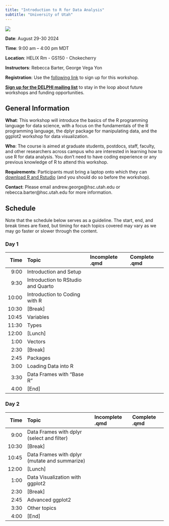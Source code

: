 ```yaml
---
title: "Introduction to R for Data Analysis"
subtitle: "University of Utah"
---
```


[![](DELPHI-long.png)](https://uofuhealth.utah.edu/delphi-data-science-initiative)


::: {.callout-note appearance="simple" icon=false}
**Date**: August 29-30 2024

**Time**: 9:00 am -- 4:00 pm MDT

**Location**: HELIX Rm - GS150 - Chokecherry

**Instructors**: Rebecca Barter, George Vega Yon
:::

**Registration**: Use the [following link](???????) to sign up for this workshop.

[**Sign up for the DELPHI mailing list**](https://www.lists.utah.edu/wws/subscribe/delphi?previous_action=info) to stay in the loop about future workshops and funding opportunities.

## General Information

**What**: This workshop will introduce the basics of the R programming language for data science, with a focus on the fundamentals of the R programming language, the dplyr package for manipulating data, and the ggplot2 workshop for data visualization.

**Who**: The course is aimed at graduate students, postdocs, staff, faculty, and other researchers across campus who are interested in learning how to use R for data analysis. You don't need to have coding experience or any previous knowledge of R to attend this workshop.

**Requirements**: Participants must bring a laptop onto which they can [download R and Rstudio](https://posit.co/download/rstudio-desktop/) (and you should do so before the workshop).

**Contact**: Please email andrew.george@hsc.utah.edu or rebecca.barter@hsc.utah.edu for more information.

## Schedule

Note that the schedule below serves as a guideline. The start, end, and break times are fixed, but timing for each topics covered may vary as we may go faster or slower through the content.

### Day 1


| Time  | Topic     | Incomplete .qmd |  Complete .qmd |
| ----:|:----|:---------------|:-----------------|
| 9:00   | Introduction and Setup |   |   |
| 9:30    | Introduction to RStudio and Quarto |    | |
| 10:00   | Introduction to Coding with R |   | |
| 10:30   | [Break] |   |    |
| 10:45   | Variables |  |     |
| 11:30   | Types | | |
| 12:00  | [Lunch] | |    |
| 1:00   | Vectors | |  |
| 2:30   | [Break] | |    |
| 2:45   | Packages |  |    |
| 3:00   | Loading Data into R |  |    |
| 3:30   | Data Frames with "Base R" |  |   |
| 4:00   | [End] |  |    |



### Day 2


| Time   | Topic           | Incomplete .qmd | Complete .qmd | 
| ----:|:----|:---------------|:-----------------|
| 9:00    | Data Frames with dplyr (select and filter)  | | |
| 10:30   | [Break] |   |   |
| 10:45   | Data Frames with dplyr (mutate and summarize) | |  | 
| 12:00   | [Lunch] |   |   |
| 1:00   | Data Visualization with ggplot2  | |
| 2:30   | [Break] |   |   |
| 2:45   | Advanced ggplot2 |  | |
| 3:30   | Other topics |  | |
| 4:00  | [End] |   |   |
